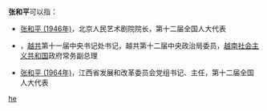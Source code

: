 '''张和平'''可以指：

* [[张和平_(1946年)|张和平 (1946年)]]，北京人民艺术剧院院长，第十二届全国人大代表
* {{tsl|en|Trương Hòa Bình|张和平 (1955年)}}，[[越南共产党|越共]]第十一届中央书记处书记，越共第十二届中央政治局委员，[[越南社会主义共和国|越南社会主义共和国]]政府常务副总理
* [[张和平_(1964年)|张和平 (1964年)]]，江西省发展和改革委员会党组书记、主任，第十二届全国人大代表

{{disambig}}

[[Category:三字张姓人名消歧义|he]]